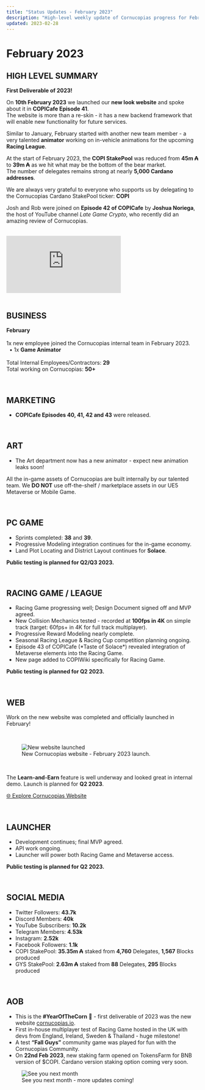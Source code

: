 ```yaml
---
title: "Status Updates - February 2023"
description: "High-level weekly update of Cornucopias progress for February 2023."
updated: 2023-02-28
---
```


# February 2023  

## HIGH LEVEL SUMMARY  

<div className="note-box info transparent">
  <p style={{margin: 0}}>
    <b>First Deliverable of 2023!</b>
  </p>
</div>  

On **10th February 2023** we launched our **new look website** and spoke about it in **COPICafe Episode 41**.  
The website is more than a re-skin - it has a new backend framework that will enable new functionality for future services.  

Similar to January, February started with another new team member - a very talented **animator** working on in-vehicle animations for the upcoming **Racing League**.  

At the start of February 2023, the **COPI StakePool** was reduced from **45m ₳** to **39m ₳** as we hit what may be the bottom of the bear market.  
The number of delegates remains strong at nearly **5,000 Cardano addresses**.  

<div className="note-box success">
  <p style={{margin: 0}}>
    We are always very grateful to everyone who supports us by delegating to the Cornucopias Cardano StakePool ticker: <b>COPI</b>
  </p>
</div>  

Josh and Rob were joined on **Episode 42 of COPICafe** by **Joshua Noriega**, the host of YouTube channel *Late Game Crypto*, who recently did an amazing review of Cornucopias.  

<br />

<div className="yt-embed" style={{ aspectRatio: "16/9" }}>
  <iframe
    src="https://www.youtube.com/embed/ESj2ocJJh8s?si=Cc16wPn6IPD8c3Oi"
    title="COPICafe Ep. 42 - Late Game Crypto"
    loading="lazy"
    frameborder="0"
    allow="accelerometer; autoplay; clipboard-write; encrypted-media; gyroscope; picture-in-picture; web-share"
    referrerpolicy="strict-origin-when-cross-origin"
    allowfullscreen
  ></iframe>
</div>


<br />

## BUSINESS  

<div className="note-box">
  <p style={{margin: 0}}>
    <b>February</b><br /><br />
    1x new employee joined the Cornucopias internal team in February 2023.<br />
    &nbsp;&nbsp;• 1x <b>Game Animator</b><br /><br />
    Total Internal Employees/Contractors: <b style={{color:"#f59e0b"}}>29</b><br />
    Total working on Cornucopias: <b style={{color:"#f59e0b"}}>50+​</b>
  </p>
</div>  

<br />

## MARKETING  

<ul className="styled-list">
  <li><b>COPICafe Episodes 40, 41, 42 and 43</b> were released.</li>
</ul>  

<br />

## ART  

<ul className="styled-list">
  <li>The Art department now has a new animator - expect new animation leaks soon!</li>
</ul>  

<div className="note-box success">
  <p style={{margin: 0}}>
    All the in-game assets of Cornucopias are built internally by our talented team.  
    We <b>DO NOT</b> use off-the-shelf / marketplace assets in our UE5 Metaverse or Mobile Game.
  </p>
</div>  

<br />

## PC GAME  

<ul className="styled-list">
  <li>Sprints completed: <b>38</b> and <b>39</b>.</li>
  <li>Progressive Modeling integration continues for the in-game economy.</li>
  <li>Land Plot Locating and District Layout continues for <b>Solace</b>.</li>
</ul>  

<p><b>Public testing is planned for Q2/Q3 2023.</b></p>  

<br />

## RACING GAME / LEAGUE  

<ul className="styled-list">
  <li>Racing Game progressing well; Design Document signed off and MVP agreed.</li>
  <li>New Collision Mechanics tested - recorded at <b>100fps in 4K</b> on simple track (target: 60fps+ in 4K for full track multiplayer).</li>
  <li>Progressive Reward Modeling nearly complete.</li>
  <li>Seasonal Racing League & Racing Cup competition planning ongoing.</li>
  <li>Episode 43 of COPICafe (*Taste of Solace*) revealed integration of Metaverse elements into the Racing Game.</li>
  <li>New page added to COPIWiki specifically for Racing Game.</li>
</ul>  

<p><b>Public testing is planned for Q2 2023.</b></p>  

<br />

## WEB  

<div className="note-box success">
  <p style={{margin: 0}}>
    Work on the new website was completed and officially launched in February!
  </p>
</div>  

<br />

<figure className="img-center">
  <img src="/images/status/2023-02/website-launch.png" alt="New website launched" />
  <figcaption>New Cornucopias website - February 2023 launch.</figcaption>
</figure>

<br />


<p>
The <b>Learn-and-Earn</b> feature is well underway and looked great in internal demo.  
Launch is planned for <b>Q2 2023</b>.
</p>

<a href="https://cornucopias.io" target="_blank" rel="noreferrer">🌐 Explore Cornucopias Website</a>  

<br />

## LAUNCHER  

<ul className="styled-list">
  <li>Development continues; final MVP agreed.</li>
  <li>API work ongoing.</li>
  <li>Launcher will power both Racing Game and Metaverse access.</li>
</ul>  

<p><b>Public testing is planned for Q2 2023.</b></p>  

<br />

## SOCIAL MEDIA  

<ul className="styled-list">
  <li>Twitter Followers: <b>43.7k</b></li>
  <li>Discord Members: <b>40k</b></li>
  <li>YouTube Subscribers: <b>10.2k</b></li>
  <li>Telegram Members: <b>4.53k</b></li>
  <li>Instagram: <b>2.52k</b></li>
  <li>Facebook Followers: <b>1.1k</b></li>
  <li>COPI StakePool: <b>35.35m ₳</b> staked from <b>4,760</b> Delegates, <b>1,567</b> Blocks produced</li>
  <li>GYS StakePool: <b>2.63m ₳</b> staked from <b>88</b> Delegates, <b>295</b> Blocks produced</li>
</ul>  

<br />

## AOB  

<ul className="styled-list">
  <li>This is the <b>#YearOfTheCorn</b> 🌽 - first deliverable of 2023 was the new website <a href="https://cornucopias.io" target="_blank" rel="noreferrer">cornucopias.io</a>.</li>
  <li>First in-house multiplayer test of Racing Game hosted in the UK with devs from England, Ireland, Sweden & Thailand - huge milestone!</li>
  <li>A test <b>“Fall Guys”</b> community game was played for fun with the Cornucopias Community.</li>
  <li>On <b>22nd Feb 2023</b>, new staking farm opened on TokensFarm for BNB version of $COPI.  
      Cardano version staking option coming very soon.</li>
</ul>  
<figure className="img-center">
  <img src="/images/status/2023-02/end-banner.avif" alt="See you next month" />
  <figcaption>See you next month - more updates coming!</figcaption>
</figure>
